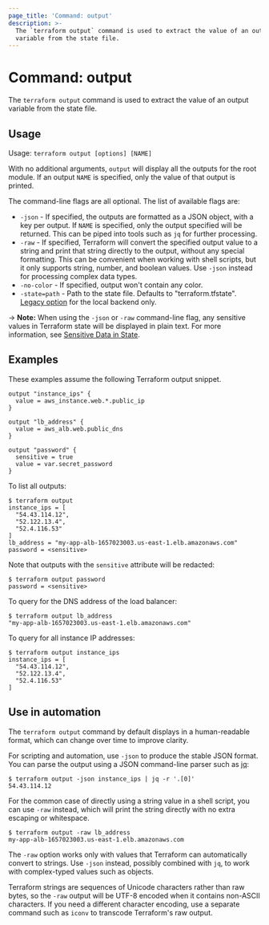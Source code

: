 ```yaml
---
page_title: 'Command: output'
description: >-
  The `terraform output` command is used to extract the value of an output
  variable from the state file.
---
```


# Command: output

The `terraform output` command is used to extract the value of
an output variable from the state file.

## Usage

Usage: `terraform output [options] [NAME]`

With no additional arguments, `output` will display all the outputs for
the root module. If an output `NAME` is specified, only the value of that
output is printed.

The command-line flags are all optional. The list of available flags are:

* `-json` - If specified, the outputs are formatted as a JSON object, with
  a key per output. If `NAME` is specified, only the output specified will be
  returned. This can be piped into tools such as `jq` for further processing.
* `-raw` - If specified, Terraform will convert the specified output value to a
  string and print that string directly to the output, without any special
  formatting. This can be convenient when working with shell scripts, but
  it only supports string, number, and boolean values. Use `-json` instead
  for processing complex data types.
* `-no-color` - If specified, output won't contain any color.
* `-state=path` - Path to the state file. Defaults to "terraform.tfstate".
  [Legacy option](/terraform/language/backend/local#command-line-arguments) for the local backend only.

-> **Note:** When using the `-json` or `-raw` command-line flag, any sensitive
values in Terraform state will be displayed in plain text. For more information,
see [Sensitive Data in State](/language/state/sensitive-data).

## Examples

These examples assume the following Terraform output snippet.

```hcl
output "instance_ips" {
  value = aws_instance.web.*.public_ip
}

output "lb_address" {
  value = aws_alb.web.public_dns
}

output "password" {
  sensitive = true
  value = var.secret_password
}
```

To list all outputs:

```shellsession
$ terraform output
instance_ips = [
  "54.43.114.12",
  "52.122.13.4",
  "52.4.116.53"
]
lb_address = "my-app-alb-1657023003.us-east-1.elb.amazonaws.com"
password = <sensitive>
```

Note that outputs with the `sensitive` attribute will be redacted:

```shellsession
$ terraform output password
password = <sensitive>
```

To query for the DNS address of the load balancer:

```shellsession
$ terraform output lb_address
"my-app-alb-1657023003.us-east-1.elb.amazonaws.com"
```

To query for all instance IP addresses:

```shellsession
$ terraform output instance_ips
instance_ips = [
  "54.43.114.12",
  "52.122.13.4",
  "52.4.116.53"
]
```

## Use in automation

The `terraform output` command by default displays in a human-readable format,
which can change over time to improve clarity.

For scripting and automation, use `-json` to produce the stable JSON format.
You can parse the output using a JSON command-line parser such as
[jq](https://stedolan.github.io/jq/):

```shellsession
$ terraform output -json instance_ips | jq -r '.[0]'
54.43.114.12
```

For the common case of directly using a string value in a shell script, you
can use `-raw` instead, which will print the string directly with no extra
escaping or whitespace.

```shellsession
$ terraform output -raw lb_address
my-app-alb-1657023003.us-east-1.elb.amazonaws.com
```

The `-raw` option works only with values that Terraform can automatically
convert to strings. Use `-json` instead, possibly combined with `jq`, to
work with complex-typed values such as objects.

Terraform strings are sequences of Unicode characters rather than raw bytes,
so the `-raw` output will be UTF-8 encoded when it contains non-ASCII
characters. If you need a different character encoding, use a separate command
such as `iconv` to transcode Terraform's raw output.
